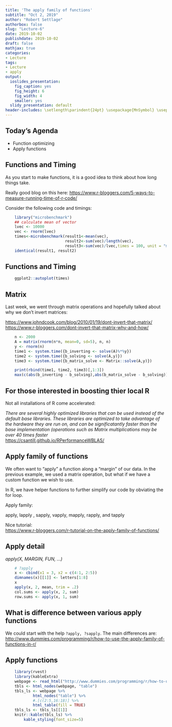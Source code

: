 ```yaml
---
title: 'The apply family of functions'
subtitle: "Oct 2, 2019"
author: "Robert Settlage"
authorbox: false
slug: "Lecture-6"
date: 2019-10-02
publishdate: 2019-10-02
draft: false
mathjax: true
categories:
- Lecture
tags:
- Lecture
- apply
output:
  ioslides_presentation:
    fig_caption: yes
    fig_height: 6
    fig_width: 4
    smaller: yes
  slidy_presentation: default
header-includes: \setlength\parindent{24pt} \usepackage{MnSymbol} \usepackage{mathrsfs}
---
```


## Today's Agenda

- Function optimizing  
- Apply functions
    
## Functions and Timing

As you start to make functions, it is a good idea to think about how long things take.

Really good blog on this here:  <https://www.r-bloggers.com/5-ways-to-measure-running-time-of-r-code/>

Consider the following code and timings:

```r

    library("microbenchmark")
    ## calculate mean of vector
    lvec <- 10000
    vec <- rnorm(lvec)
    times<-microbenchmark(result1<-mean(vec),
                          result2<-sum(vec)/length(vec),
                          result3<-sum(vec)/lvec,times = 100, unit = "ms")
    identical(result1, result2)
```

## Functions and Timing

```r
    ggplot2::autoplot(times)
```

## Matrix

Last week, we went through matrix operations and hopefully talked about why we don't invert matrices:

<https://www.johndcook.com/blog/2010/01/19/dont-invert-that-matrix/>
<https://www.r-bloggers.com/dont-invert-that-matrix-why-and-how/>

```r
    
    n <- 2000
    A = matrix(rnorm(n*n, mean=0, sd=5), n, n)
    y <- rnorm(n)
    time1 <- system.time({b_inverting <- solve(A)%*%y})
    time2 <- system.time({b_solving <- solve(A,y)})
    time3 <- system.time({b_matrix_solve <- Matrix::solve(A,y)})

    print(rbind(time1, time2, time3)[,1:3])
    max(c(abs(b_inverting - b_solving),abs(b_matrix_solve - b_solving)))
```

## For those interested in boosting thier local R

Not all installations of R come accelerated:  

*There are several highly optimized libraries that can be used instead of the default base libraries. These libraries are optimized to take advantage of the hardware they are run on, and can be significatantly faster than the base implementation (operations such as Matrix multiplications may be over 40 times faster*  
<https://csantill.github.io/RPerformanceWBLAS/>

## Apply family of functions

We often want to "apply" a function along a "margin" of our data.  In the previous example, we used a matrix operation, but what if we have a custom function we wish to use.

In R, we have helper functions to further simplify our code by obviating the for loop.

Apply family:

apply, lapply , sapply, vapply, mapply, rapply, and tapply

Nice tutorial:  
<https://www.r-bloggers.com/r-tutorial-on-the-apply-family-of-functions/>

## Apply detail

*apply(X, MARGIN, FUN, ...)*

```r
    # ?apply
    x <- cbind(x1 = 3, x2 = c(4:1, 2:5))
    dimnames(x)[[1]] <- letters[1:8]
    x
    apply(x, 2, mean, trim = .2)
    col.sums <- apply(x, 2, sum)
    row.sums <- apply(x, 1, sum)

```

## What is difference between various apply functions

We could start with the help `?apply, ?sapply`. The main differences are:  
 <http://www.dummies.com/programming/r/how-to-use-the-apply-family-of-functions-in-r/>
 
## Apply functions

```r

    library(rvest)
    library(kableExtra)
    webpage <- read_html("http://www.dummies.com/programming/r/how-to-use-the-apply-family-of-functions-in-r/")
    tbls <- html_nodes(webpage, "table")
    tbls_ls <- webpage %>%
            html_nodes("table") %>%
            #.[c(2:5,16:18)] %>%
            html_table(fill = TRUE)
    tbls_ls <- tbls_ls[[1]]
    knitr::kable(tbls_ls) %>% 
        kable_styling(font_size=5)
```
